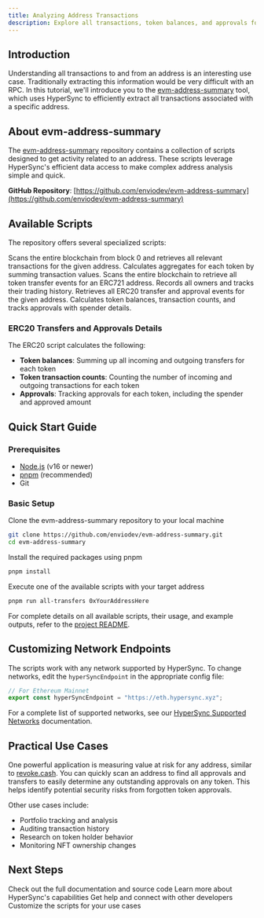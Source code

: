 ```yaml
---
title: Analyzing Address Transactions
description: Explore all transactions, token balances, and approvals for any EVM address with HyperSync.
---
```


## Introduction

Understanding all transactions to and from an address is an interesting use case. Traditionally extracting this information would be very difficult with an RPC. In this tutorial, we'll introduce you to the [evm-address-summary](https://github.com/enviodev/evm-address-summary) tool, which uses HyperSync to efficiently extract all transactions associated with a specific address.

## About evm-address-summary

The [evm-address-summary](https://github.com/enviodev/evm-address-summary) repository contains a collection of scripts designed to get activity related to an address. These scripts leverage HyperSync's efficient data access to make complex address analysis simple and quick.

**GitHub Repository**: [https://github.com/enviodev/evm-address-summary](https://github.com/enviodev/evm-address-summary)

## Available Scripts

The repository offers several specialized scripts:

<CardGroup cols={2}>
<Card title="All Transfers" icon="arrow-right-arrow-left" iconType="duotone">
Scans the entire blockchain from block 0 and retrieves all relevant transactions for the given address. Calculates aggregates for each token by summing transaction values.
</Card>
<Card title="NFT Holders" icon="image" iconType="duotone">
Scans the entire blockchain to retrieve all token transfer events for an ERC721 address. Records all owners and tracks their trading history.
</Card>
<Card title="ERC20 Transfers and Approvals" icon="coins" iconType="duotone">
Retrieves all ERC20 transfer and approval events for the given address. Calculates token balances, transaction counts, and tracks approvals with spender details.
</Card>
</CardGroup>

### ERC20 Transfers and Approvals Details

The ERC20 script calculates the following:

- **Token balances**: Summing up all incoming and outgoing transfers for each token
- **Token transaction counts**: Counting the number of incoming and outgoing transactions for each token
- **Approvals**: Tracking approvals for each token, including the spender and approved amount

## Quick Start Guide

### Prerequisites

- [Node.js](https://nodejs.org/) (v16 or newer)
- [pnpm](https://pnpm.io/installation) (recommended)
- Git

### Basic Setup

<Steps>
<Step title="Clone the Repository">
Clone the evm-address-summary repository to your local machine

```bash icon="terminal" title="terminal"
git clone https://github.com/enviodev/evm-address-summary.git
cd evm-address-summary
```
</Step>

<Step title="Install Dependencies">
Install the required packages using pnpm

```bash icon="terminal" title="terminal"
pnpm install
```
</Step>

<Step title="Run a Script">
Execute one of the available scripts with your target address

```bash icon="terminal" title="terminal"
pnpm run all-transfers 0xYourAddressHere
```
</Step>
</Steps>

For complete details on all available scripts, their usage, and example outputs, refer to the [project README](https://github.com/enviodev/evm-address-summary#readme).

## Customizing Network Endpoints

The scripts work with any network supported by HyperSync. To change networks, edit the `hyperSyncEndpoint` in the appropriate config file:

```typescript icon="/icons/typescript-icon.png" title="config.ts"
// For Ethereum Mainnet
export const hyperSyncEndpoint = "https://eth.hypersync.xyz";
```

For a complete list of supported networks, see our [HyperSync Supported Networks](/HyperSync/hypersync-supported-networks) documentation.

## Practical Use Cases

One powerful application is measuring value at risk for any address, similar to [revoke.cash](https://revoke.cash). You can quickly scan an address to find all approvals and transfers to easily determine any outstanding approvals on any token. This helps identify potential security risks from forgotten token approvals.

Other use cases include:

- Portfolio tracking and analysis
- Auditing transaction history
- Research on token holder behavior
- Monitoring NFT ownership changes

## Next Steps

<CardGroup cols={2}>
<Card title="Repository" icon="github" href="https://github.com/enviodev/evm-address-summary">
Check out the full documentation and source code
</Card>
<Card title="HyperSync Query" icon="book" href="/HyperSync/hypersync-query">
Learn more about HyperSync's capabilities
</Card>
<Card title="Discord Community" icon="discord" href="https://discord.gg/Q9qt8gZ2fX">
Get help and connect with other developers
</Card>
<Card title="Modify Scripts" icon="code" href="https://github.com/enviodev/evm-address-summary">
Customize the scripts for your use cases
</Card>
</CardGroup>

